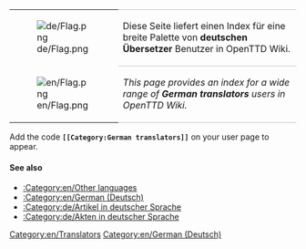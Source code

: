 
{| 
|- valign="top"
| [[File:de/Flag.png]]
| style="border-top:1px solid silver; border-bottom:1px solid silver;" |Diese Seite liefert einen Index für eine breite Palette von '''deutschen Übersetzer''' Benutzer in OpenTTD Wiki.
|- valign="top"
| [[File:en/Flag.png]]
| style="border-bottom:1px solid silver;" |''This page provides an index for a wide range of '''German translators''' users in OpenTTD Wiki.''
|}

Add the code '''<code><nowiki>[[</nowiki>Category:German translators<nowiki>]]</nowiki></code>''' on your user page to appear.

====See also====
*[[:Category:en/Other languages]]
*[[:Category:en/German (Deutsch)]]
*[[:Category:de/Artikel in deutscher Sprache]]
*[[:Category:de/Akten in deutscher Sprache]]

[[Category:en/Translators]][[Category:en/German (Deutsch)]]